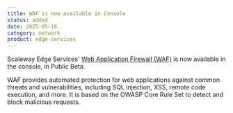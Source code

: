 ```yaml
---
title: WAF is now available in Console
status: added
date: 2025-05-16
category: network
product: edge-services
---
```


Scaleway Edge Services' [Web Application Firewall (WAF)](/edge-services/reference-content/understanding-waf/) is now available in the console, in Public Beta.

WAF provides automated protection for web applications against common threats and vulnerabilities, including SQL injection, XSS, remote code execution, and more. It is based on the OWASP Core Rule Set to detect and block malicious requests.

